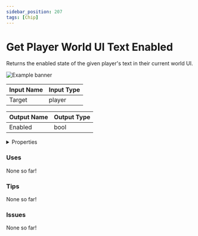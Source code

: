 ```yaml
---
sidebar_position: 207
tags: [Chip]
---
```


# Get Player World UI Text Enabled

Returns the enabled state of the given player's text in their current world UI.



![Example banner](./assets/cd1b799d-855a-4ade-b62f-043a0db60a44.svg)

| Input Name | Input Type |
|-----------|-----------|
| Target | player |

| Output Name | Output Type |
|-----------|-----------|
| Enabled | bool |


<details>
  <summary>Properties</summary>
  <div>
    <div>
    <table>
      <thead>
        <tr>
          <th>Is beta required?</th>
          <th>❌</th>
        </tr>
        <tr>
          <th>Is this chip a trolling risk?</th>
          <th>❌</th>
        </tr>
        <tr>
          <th>Chip UUID</th>
          <th>cd1b799d-855a-4ade-b62f-043a0db60a44</th>
        </tr>
      </thead>
    </table>
    </div>
  </div>
</details>

### Uses

None so far!

### Tips

None so far!

### Issues

None so far!